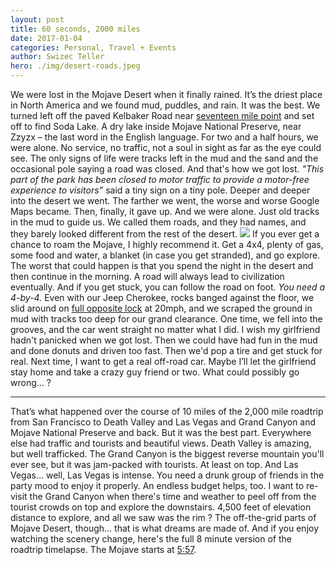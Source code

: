 ```yaml
---
layout: post
title: 60 seconds, 2000 miles
date: 2017-01-04
categories: Personal, Travel + Events
author: Swizec Teller
hero: ./img/desert-roads.jpeg
---
```


 We were lost in the Mojave Desert when it finally rained. It’s the driest place in North America and we found mud, puddles, and rain. It was the best. We turned left off the paved Kelbaker Road near [seventeen mile point](https://www.google.com/maps/place/Soda+Lake/@35.2177389,-115.8921703,3920m/data=!3m1!1e3!4m5!3m4!1s0x80c5a2f67c7237db:0xc0edfaaf9e63aa37!8m2!3d35.16519!4d-116.07142) and set off to find Soda Lake. A dry lake inside Mojave National Preserve, near Zzyzx – the last word in the English language. For two and a half hours, we were alone. No service, no traffic, not a soul in sight as far as the eye could see. The only signs of life were tracks left in the mud and the sand and the occasional pole saying a road was closed. And that's how we got lost. _"This part of the park has been closed to motor traffic to provide a motor-free experience to visitors”_ said a tiny sign on a tiny pole. Deeper and deeper into the desert we went. The farther we went, the worse and worse Google Maps became. Then, finally, it gave up. And we were alone. Just old tracks in the mud to guide us. We called them roads, and they had names, and they barely looked different from the rest of the desert. ![](./img/desert-roads.jpeg) If you ever get a chance to roam the Mojave, I highly recommend it. Get a 4x4, plenty of gas, some food and water, a blanket (in case you get stranded), and go explore. The worst that could happen is that you spend the night in the desert and then continue in the morning. A road will always lead to civilization eventually. And if you get stuck, you can follow the road on foot. _You need a 4-by-4._ Even with our Jeep Cherokee, rocks banged against the floor, we slid around on [full opposite lock](https://en.wikipedia.org/wiki/Opposite_lock) at 20mph, and we scraped the ground in mud with tracks too deep for our grand clearance. One time, we fell into the grooves, and the car went straight no matter what I did. I wish my girlfriend hadn't panicked when we got lost. Then we could have had fun in the mud and done donuts and driven too fast. Then we'd pop a tire and get stuck for real. Next time, I want to get a real off-road car. Maybe I’ll let the girlfriend stay home and take a crazy guy friend or two. What could possibly go wrong… ?

* * *

That’s what happened over the course of 10 miles of the 2,000 mile roadtrip from San Francisco to Death Valley and Las Vegas and Grand Canyon and Mojave National Preserve and back. But it was the best part. Everywhere else had traffic and tourists and beautiful views. Death Valley is amazing, but well trafficked. The Grand Canyon is the biggest reverse mountain you'll ever see, but it was jam-packed with tourists. At least on top. And Las Vegas… well, Las Vegas is intense. You need a drunk group of friends in the party mood to enjoy it properly. An endless budget helps, too. I want to re-visit the Grand Canyon when there's time and weather to peel off from the tourist crowds on top and explore the downstairs. 4,500 feet of elevation distance to explore, and all we saw was the rim ? The off-the-grid parts of Mojave Desert, though… that is what dreams are made of. And if you enjoy watching the scenery change, here's the full 8 minute version of the roadtrip timelapse. The Mojave starts at [5:57](https://youtu.be/ZGFtrvLIq1g?t=357). 
